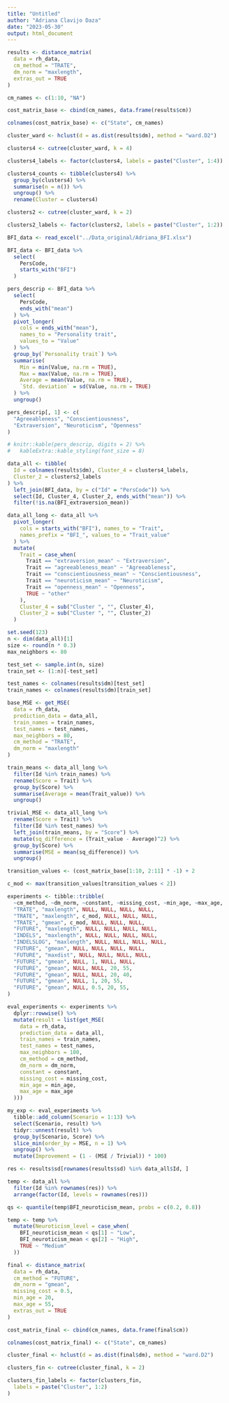 ```yaml
---
title: "Untitled"
author: "Adriana Clavijo Daza"
date: "2023-05-30"
output: html_document
---
```


```r
results <- distance_matrix(
  data = rh_data,
  cm_method = "TRATE",
  dm_norm = "maxlength",
  extras_out = TRUE
)

cm_names <- c(1:10, "NA")

cost_matrix_base <- cbind(cm_names, data.frame(results$cm))

colnames(cost_matrix_base) <- c("State", cm_names)
```

```r
cluster_ward <- hclust(d = as.dist(results$dm), method = "ward.D2")

clusters4 <- cutree(cluster_ward, k = 4)

clusters4_labels <- factor(clusters4, labels = paste("Cluster", 1:4))

clusters4_counts <- tibble(clusters4) %>%
  group_by(clusters4) %>%
  summarise(n = n()) %>%
  ungroup() %>%
  rename(Cluster = clusters4)

clusters2 <- cutree(cluster_ward, k = 2)

clusters2_labels <- factor(clusters2, labels = paste("Cluster", 1:2))
```

```r
BFI_data <- read_excel("../Data_original/Adriana_BFI.xlsx")

BFI_data <- BFI_data %>%
  select(
    PersCode,
    starts_with("BFI")
  )

pers_descrip <- BFI_data %>%
  select(
    PersCode,
    ends_with("mean")
  ) %>%
  pivot_longer(
    cols = ends_with("mean"),
    names_to = "Personality trait",
    values_to = "Value"
  ) %>%
  group_by(`Personality trait`) %>%
  summarise(
    Min = min(Value, na.rm = TRUE),
    Max = max(Value, na.rm = TRUE),
    Average = mean(Value, na.rm = TRUE),
    `Std. deviation` = sd(Value, na.rm = TRUE)
  ) %>%
  ungroup()

pers_descrip[, 1] <- c(
  "Agreeableness", "Conscientiousness",
  "Extraversion", "Neuroticism", "Openness"
)

# knitr::kable(pers_descrip, digits = 2) %>%
#   kableExtra::kable_styling(font_size = 8)
```

```r
data_all <- tibble(
  Id = colnames(results$dm), Cluster_4 = clusters4_labels,
  Cluster_2 = clusters2_labels
) %>%
  left_join(BFI_data, by = c("Id" = "PersCode")) %>%
  select(Id, Cluster_4, Cluster_2, ends_with("mean")) %>%
  filter(!is.na(BFI_extraversion_mean))

data_all_long <- data_all %>%
  pivot_longer(
    cols = starts_with("BFI"), names_to = "Trait",
    names_prefix = "BFI_", values_to = "Trait_value"
  ) %>%
  mutate(
    Trait = case_when(
      Trait == "extraversion_mean" ~ "Extraversion",
      Trait == "agreeableness_mean" ~ "Agreeableness",
      Trait == "conscientiousness_mean" ~ "Conscientiousness",
      Trait == "neuroticism_mean" ~ "Neuroticism",
      Trait == "openness_mean" ~ "Openness",
      TRUE ~ "other"
    ),
    Cluster_4 = sub("Cluster ", "", Cluster_4),
    Cluster_2 = sub("Cluster ", "", Cluster_2)
  )
```

```r
set.seed(123)
n <- dim(data_all)[1]
size <- round(n * 0.3)
max_neighbors <- 80

test_set <- sample.int(n, size)
train_set <- (1:n)[-test_set]

test_names <- colnames(results$dm)[test_set]
train_names <- colnames(results$dm)[train_set]
```

```r
base_MSE <- get_MSE(
  data = rh_data,
  prediction_data = data_all,
  train_names = train_names,
  test_names = test_names,
  max_neighbors = 80,
  cm_method = "TRATE",
  dm_norm = "maxlength"
)
```

```r
train_means <- data_all_long %>%
  filter(Id %in% train_names) %>%
  rename(Score = Trait) %>%
  group_by(Score) %>%
  summarise(Average = mean(Trait_value)) %>%
  ungroup()

trivial_MSE <- data_all_long %>%
  rename(Score = Trait) %>%
  filter(Id %in% test_names) %>%
  left_join(train_means, by = "Score") %>%
  mutate(sq_difference = (Trait_value - Average)^2) %>%
  group_by(Score) %>%
  summarise(MSE = mean(sq_difference)) %>%
  ungroup()
```

```r
transition_values <- (cost_matrix_base[1:10, 2:11] * -1) + 2

c_mod <- max(transition_values[transition_values < 2])

experiments <- tibble::tribble(
  ~cm_method, ~dm_norm, ~constant, ~missing_cost, ~min_age, ~max_age,
  "TRATE", "maxlength", NULL, NULL, NULL, NULL,
  "TRATE", "maxlength", c_mod, NULL, NULL, NULL,
  "TRATE", "gmean", c_mod, NULL, NULL, NULL,
  "FUTURE", "maxlength", NULL, NULL, NULL, NULL,
  "INDELS", "maxlength", NULL, NULL, NULL, NULL,
  "INDELSLOG", "maxlength", NULL, NULL, NULL, NULL,
  "FUTURE", "gmean", NULL, NULL, NULL, NULL,
  "FUTURE", "maxdist", NULL, NULL, NULL, NULL,
  "FUTURE", "gmean", NULL, 1, NULL, NULL,
  "FUTURE", "gmean", NULL, NULL, 20, 55,
  "FUTURE", "gmean", NULL, NULL, 20, 40,
  "FUTURE", "gmean", NULL, 1, 20, 55,
  "FUTURE", "gmean", NULL, 0.5, 20, 55,
)
```

```r
eval_experiments <- experiments %>%
  dplyr::rowwise() %>%
  mutate(result = list(get_MSE(
    data = rh_data,
    prediction_data = data_all,
    train_names = train_names,
    test_names = test_names,
    max_neighbors = 100,
    cm_method = cm_method,
    dm_norm = dm_norm,
    constant = constant,
    missing_cost = missing_cost,
    min_age = min_age,
    max_age = max_age
  )))
```

```r
my_exp <- eval_experiments %>%
  tibble::add_column(Scenario = 1:13) %>%
  select(Scenario, result) %>%
  tidyr::unnest(result) %>%
  group_by(Scenario, Score) %>%
  slice_min(order_by = MSE, n = 1) %>%
  ungroup() %>%
  mutate(Improvement = (1 - (MSE / Trivial)) * 100)
```

```r
res <- results$sd[rownames(results$sd) %in% data_all$Id, ]

temp <- data_all %>%
  filter(Id %in% rownames(res)) %>%
  arrange(factor(Id, levels = rownames(res)))

qs <- quantile(temp$BFI_neuroticism_mean, probs = c(0.2, 0.8))

temp <- temp %>%
  mutate(Neuroticism_level = case_when(
    BFI_neuroticism_mean < qs[1] ~ "Low",
    BFI_neuroticism_mean < qs[2] ~ "High",
    TRUE ~ "Medium"
  ))
```

```r
final <- distance_matrix(
  data = rh_data,
  cm_method = "FUTURE",
  dm_norm = "gmean",
  missing_cost = 0.5,
  min_age = 20,
  max_age = 55,
  extras_out = TRUE
)

cost_matrix_final <- cbind(cm_names, data.frame(final$cm))

colnames(cost_matrix_final) <- c("State", cm_names)
```

```r
cluster_final <- hclust(d = as.dist(final$dm), method = "ward.D2")

clusters_fin <- cutree(cluster_final, k = 2)

clusters_fin_labels <- factor(clusters_fin,
  labels = paste("Cluster", 1:2)
)
```
